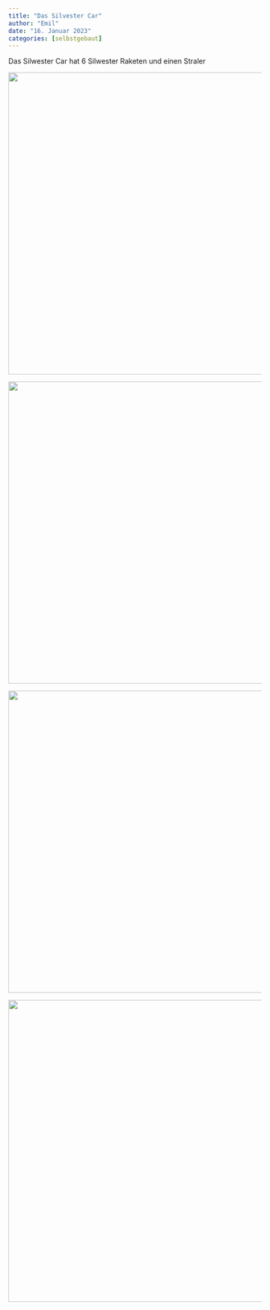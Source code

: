 ```yaml
---
title: "Das Silvester Car"
author: "Emil"
date: "16. Januar 2023"
categories: [selbstgebaut]
---
```


Das Silwester Car hat 6 Silwester Raketen und einen Straler

![](IMG_3354%20Small.png){width="600"}

![](IMG_3355%20Small.png){width="600"}

![](IMG_3356%20Small.png){width="600"}

![](IMG_3359%20Small.png){width="600"}
